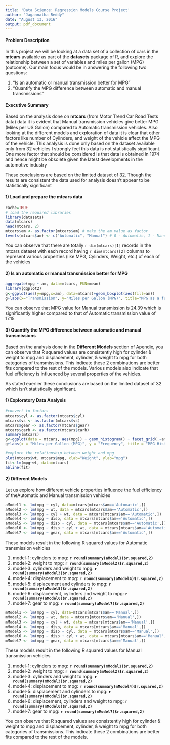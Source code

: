 ```yaml
---
title: 'Data Science: Regression Models Course Project'
author: "Jagannatha Reddy"
date: "August 13, 2016"
output: pdf_document
---
```


#### **Problem Description** 

In this project we will be looking at a data set of a collection of cars in the **mtcars** available as part of the **datasets** package of R, and explore the relationship between a set of variables and miles per gallon (MPG) (outcome). Our main focus would be in answering the following two questions:

1. “Is an automatic or manual transmission better for MPG”
2. "Quantify the MPG difference between automatic and manual transmissions" 

#### **Executive Summary**

Based on the analysis done on **mtcars** (from Motor Trend Car Road Tests data) data it is evident that Manual transmission vehicles give better MPG (Miles per US Gallon) compared to Automatic transmission vehicles. Also looking at the different models and exploration of data it is clear that other factors like number of Cylinders, and weight of the vehicle affect the MPG of the vehicle. This analysis is done only based on the dataset available only from 32 vehicles I strongly feel this data is not statistically significant. One more factor that should be considered is that data is obtained in 1974 and hence might be obsolete given the latest developments in the automotive industry

These conclusions are based on the limited dataset of 32. Though the results are consistent the data used for analysis doesn't appear to be statistically significant

#### **1) Load and prepare the mtcars data**

```r
cache=TRUE
# load the required libraries
library(datasets)
data(mtcars)
head(mtcars, 2)
mtcars$am <- as.factor(mtcars$am) # make the am value as factor
levels(mtcars$am) <- c("Automatic", "Manual") # 0 - Automatic, 1 - Manual
```

You can observe that there are totally `r dim(mtcars)[1]` records in the mtcars dataset with each record having `r dim(mtcars)[2]` columns to represent various properties (like MPG, Cylinders, Weight, etc.) of each of the vehicles

#### **2) Is an automatic or manual transmission better for MPG**

```r
aggregate(mpg ~ am, data=mtcars, FUN=mean)
library(ggplot2)
g<-ggplot(aes(y=mpg,x=am), data=mtcars)+geom_boxplot(aes(fill=am))
g+labs(x="Transmission", y="Miles per Gallon (MPG)", title="MPG as a function of Transmission")
```

You can observe that MPG value for Manual transmission is 24.39 which is significantly higher compared to that of Automatic transmission value of 17.15

#### **3) Quantify the MPG difference between automatic and manual transmissions**

Based on the analysis done in the **Different Models** section of Apendix, you can observe that R squared values are consistently high for cylinder & weight to mpg and displacement, cylinder, & weight to mpg for both categories of transmissions. This indicate these 2 combinations are better fits compared to the rest of the models. Various models also indicate that fuel efficiency is influenced by several properties of the vehicles.

As stated eaerlier these conclusions are based on the limited dataset of 32 which isn't statistically significant.

\pagebreak

\begin{center}
APPENDIX
\end{center}

#### **1) Exploratory Data Analysis**

```r
#convert to factors
mtcars$cyl <- as.factor(mtcars$cyl)
mtcars$vs <- as.factor(mtcars$vs)
mtcars$gear <- as.factor(mtcars$gear)
mtcars$carb <- as.factor(mtcars$carb)
summary(mtcars)
g<-ggplot(data = mtcars, aes(mpg)) + geom_histogram() + facet_grid(.~am)
g+labs(x = "Miles per Gallon (MPG)", y = "Frequency", title = "MPG Histogram as a function of Transmission")

#explore the relationship between weight and mpg
plot(mtcars$wt, mtcars$mpg, xlab="Weight", ylab="mpg")
fit<-lm(mpg~wt, data=mtcars)
abline(fit)
```


#### **2) Different Models**

Let us explore how different vehicle properties influence the fuel efficiency of theAutomatic and Manual transmission vehicles


```r
aModel1 <- lm(mpg ~ cyl, data=mtcars[mtcars$am=='Automatic',])
aModel2 <- lm(mpg ~ wt, data = mtcars[mtcars$am=='Automatic',])
aModel3 <- lm(mpg ~ cyl + wt, data = mtcars[mtcars$am=='Automatic',])
aModel4 <- lm(mpg ~ disp, data = mtcars[mtcars$am=='Automatic',])
aModel5 <- lm(mpg ~ disp + cyl, data = mtcars[mtcars$am=='Automatic',])
aModel6 <- lm(mpg ~ disp + cyl + wt, data = mtcars[mtcars$am=='Automatic',])
aModel7 <- lm(mpg ~ gear, data = mtcars[mtcars$am=='Automatic',])
```

These models result in the following R squared values for Automatic transmission vehicles

1. model-1: cylinders to mpg: **`r round(summary(aModel1)$r.squared,2)`**
1. model-2: weight to mpg: **`r round(summary(aModel2)$r.squared,2)`**
1. model-3: cylinders and weight to mpg: **`r round(summary(aModel3)$r.squared,2)`**
1. model-4: displacement to mpg: **`r round(summary(aModel4)$r.squared,2)`**
1. model-5: displacement and cylinders to mpg: **`r round(summary(aModel5)$r.squared,2)`**
1. model-6: displacement, cylinders and weight to mpg: **`r round(summary(aModel6)$r.squared,2)`**
1. model-7: gear to mpg: **`r round(summary(aModel7)$r.squared,2)`**
```r

mModel1 <- lm(mpg ~ cyl, data=mtcars[mtcars$am=='Manual',])
mModel2 <- lm(mpg ~ wt, data = mtcars[mtcars$am=='Manual',])
mModel3 <- lm(mpg ~ cyl + wt, data = mtcars[mtcars$am=='Manual',])
mModel4 <- lm(mpg ~ disp, data = mtcars[mtcars$am=='Manual',])
mModel5 <- lm(mpg ~ disp + cyl, data = mtcars[mtcars$am=='Manual',])
mModel6 <- lm(mpg ~ disp + cyl + wt, data = mtcars[mtcars$am=='Manual',])
mModel7 <- lm(mpg ~ gear, data = mtcars[mtcars$am=='Manual',])
```

These models result in the following R squared values for Manual transmission vehicles

1. model-1: cylinders to mpg: **`r round(summary(mModel1)$r.squared,2)`**
1. model-2: weight to mpg: **`r round(summary(mModel2)$r.squared,2)`**
1. model-3: cylinders and weight to mpg: **`r round(summary(mModel3)$r.squared,2)`**
1. model-4: displacement to mpg: **`r round(summary(mModel4)$r.squared,2)`**
1. model-5: displacement and cylinders to mpg: **`r round(summary(mModel5)$r.squared,2)`**
1. model-6: displacement, cylinders and weight to mpg: **`r round(summary(mModel6)$r.squared,2)`**
1. model-7: gear to mpg: **`r round(summary(mModel7)$r.squared,2)`**

You can observe that R squared values are consistently high for cylinder & weight to mpg and displacement, cylinder, & weight to mpg for both categories of transmissions. This indicate these 2 combinations are better fits compared to the rest of the models.